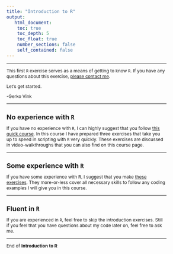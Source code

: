```yaml
---
title: "Introduction to R"
output: 
   html_document:
    toc: true
    toc_depth: 5
    toc_float: true
    number_sections: false
    self_contained: false
---
```

  
<style type="text/css">
  
body{ /* Normal  */
  font-size: 12px;
  }
td {  /* Table  */
  font-size: 12px;
}
h1.title {
  font-size: 18px;
  color: DarkBlue;
}
h1 { /* Header 1 */
  font-size: 18px;
}
h2 { /* Header 2 */
  font-size: 18px;
}
h3 { /* Header 3 */
  font-size: 18px;
}
code.r{ /* Code block */
  font-size: 12px;
}
pre { /* Code block - determines code spacing between lines */
  font-size: 14px;
}
</style>

---

This first `R` exercise serves as a means of getting to know `R`. If you have any questions about this exercise, [please contact me](mailto:G.Vink@uu.nl). 

Let's get started. 

-Gerko Vink

---

# No experience with `R`
If you have no experience with `R`, I can highly suggest that you follow [this quick course](https://www.gerkovink.com/prepR). In this course I have prepared three exercises that take you up to speed in scripting with `R` very quickly. These exercises are discussed in video-walkthroughs that you can also find on this course page. 

---

# Some experience with `R`
If you have some experience with R, I suggest that you make [these exercises](someexperience.html). They more-or-less cover all necessary skills to follow any coding examples I will give you in this course. 

---

# Fluent in `R`
If you are experienced in `R`, feel free to skip the introduction exercises. Still if you feel that you have questions about my code later on, feel free to ask me. 

---

End of **Introduction to R**